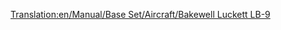 [[Translation:en/Manual/Base Set/Aircraft/Bakewell Luckett LB-9]]

{{it/Manuale/Set base/Aeromobili/StatAeroplani|Name=Bakewell Luckett LB-9
|Image=[[File:en/Manual/Base Set/Aircraft/McDonnellDouglasDC-9.png|Bakewell Luckett LB-9]]
|Costo=171.704
|Velocità=952 km/h
|Annuale=20.776
|Progettato=1964
|Vita=26
|Capacità=100 passeggeri e 15 sacchi postali
|Riadattabile=
*115 sacchi postali
*58 casse di beni
*29 tonnellate di cibo, borse di valor o sacchi di oro/diamanti
|Descrizione=Un aereo a reazione standard. Questo aereo veloce opererà bene su aeroporti piccoli e minori.
|Real-lifeWikilink=McDonnell Douglas DC-9
|Real-life=[https://it.wikipedia.org/wiki/Douglas_DC-9 McDonnell Douglas DC-9]
}}